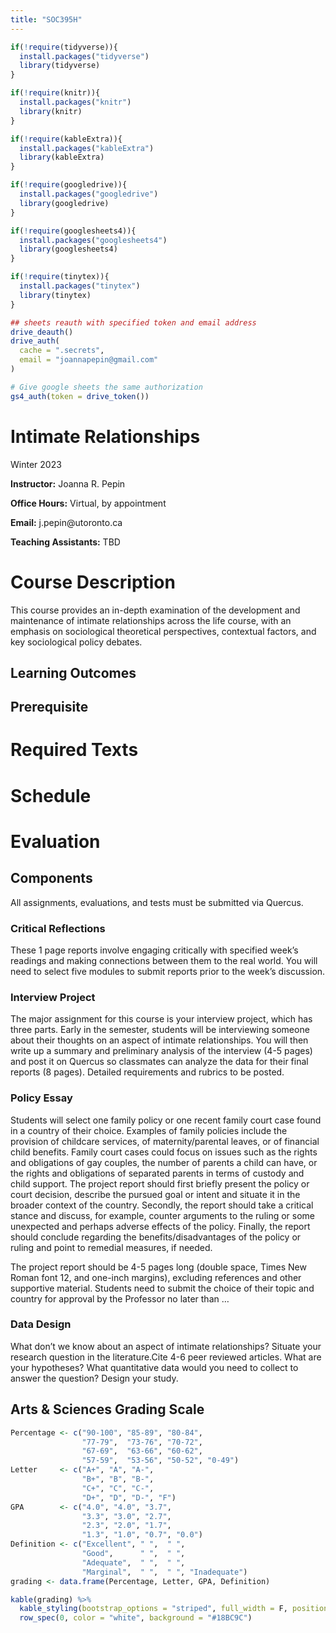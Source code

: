 ```yaml
---
title: "SOC395H"
---
```


```r

if(!require(tidyverse)){
  install.packages("tidyverse")
  library(tidyverse)
}

if(!require(knitr)){
  install.packages("knitr")
  library(knitr)
}

if(!require(kableExtra)){
  install.packages("kableExtra")
  library(kableExtra)
}

if(!require(googledrive)){
  install.packages("googledrive")
  library(googledrive)
}

if(!require(googlesheets4)){
  install.packages("googlesheets4")
  library(googlesheets4)
}

if(!require(tinytex)){
  install.packages("tinytex")
  library(tinytex)
}

## sheets reauth with specified token and email address
drive_deauth()
drive_auth(
  cache = ".secrets",
  email = "joannapepin@gmail.com"
)

# Give google sheets the same authorization
gs4_auth(token = drive_token())

```

# Intimate Relationships

Winter 2023

**Instructor:** Joanna R. Pepin

**Office Hours:** Virtual, by appointment

**Email:** j.pepin\@utoronto.ca

**Teaching Assistants:** TBD

# Course Description

This course provides an in-depth examination of the development and maintenance of intimate relationships across the life course, with an emphasis on sociological theoretical perspectives, contextual factors, and key sociological policy debates.

## Learning Outcomes

## Prerequisite

# Required Texts

# Schedule

# Evaluation

## Components

All assignments, evaluations, and tests must be submitted via Quercus.

### Critical Reflections
These 1 page reports involve engaging critically with specified week’s readings and making connections between them to the real world. You will need to select five modules to submit reports prior to the week's discussion.

### Interview Project
The major assignment for this course is your interview project, which has three parts. Early in the semester, students will be interviewing someone about their thoughts on an aspect of intimate relationships. You will then write up a summary and preliminary analysis of the interview (4-5 pages) and post it on Quercus so classmates can analyze the data for their final reports (8 pages). Detailed requirements and rubrics to be posted.

### Policy Essay
Students will select one family policy or one recent family court case found in a country of their choice. Examples of family policies include the provision of childcare services, of maternity/parental leaves, or of financial child benefits. Family court cases could focus on issues such as the rights and obligations of gay couples, the number of parents a child can have, or the rights and obligations of separated parents in terms of custody and child support. The project report should first briefly present the policy or court decision, describe the pursued goal or intent and situate it in the broader context of the country. Secondly, the report should take a critical stance and discuss, for example, counter arguments to the ruling or some unexpected and perhaps adverse effects of the policy. Finally, the report should conclude regarding the benefits/disadvantages of the policy or ruling and point to remedial measures, if needed.

The project report should be 4-5 pages long (double space, Times New Roman font 12, and one-inch margins), excluding references and other supportive material. Students need to submit the choice of their topic and country for approval by the Professor no later than ...

### Data Design
What don't we know about an aspect of intimate relationships? Situate your research question in the literature.Cite 4-6 peer reviewed articles. What are your hypotheses? What quantitative data would you need to collect to answer the question? Design your study.

## Arts & Sciences Grading Scale

```r
Percentage <- c("90-100", "85-89", "80-84", 
                "77-79",  "73-76", "70-72", 
                "67-69",  "63-66", "60-62", 
                "57-59",  "53-56", "50-52", "0-49")
Letter     <- c("A+", "A", "A-", 
                "B+", "B", "B-", 
                "C+", "C", "C-", 
                "D+", "D", "D-", "F")
GPA        <- c("4.0", "4.0", "3.7", 
                "3.3", "3.0", "2.7",
                "2.3", "2.0", "1.7",
                "1.3", "1.0", "0.7", "0.0")
Definition <- c("Excellent", " ",  " ",
                "Good",      " ",  " ",
                "Adequate",  " ",  " ",
                "Marginal",  " ",  " ", "Inadequate")
grading <- data.frame(Percentage, Letter, GPA, Definition)
```

```r
kable(grading) %>%
  kable_styling(bootstrap_options = "striped", full_width = F, position = "left") %>%
  row_spec(0, color = "white", background = "#18BC9C")
```
